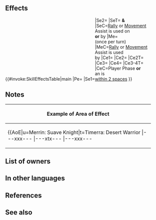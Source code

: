 {{Weapon Infobox
|tagid=SID_珍獣騎士の剣
|intID=4333
|image=wep_sw183
|exclusive=1
|weaponType=Sword
|cost=400
|might=16
|range=1
|cooldown=-1
|effect=Accelerates Special trigger (cooldown count-1).<br><br>If a Rally or movement Assist skill (like Reposition, Shove, Pivot, etc.) is used by unit or targets unit, grants "reduces the percentage of foe's non-Special 'reduce damage by X%' skills by 50% during combat (excluding area-of-effect Specials)" and 【Bonus Doubler】to unit and target ally or unit and targeting ally for 1 turn.<br><br>If a Rally or movement Assist skill is used by unit, grants another action to unit (once per turn).<br><br>If unit initiates combat or is within 2 spaces of an ally, grants bonus to unit's Atk/Spd/Def/Res = 5 + number of allies within 3 rows or 3 columns centered on unit × 3 (max 14), neutralizes effects that guarantee foe's follow-up attacks and effects that prevent unit's follow-up attacks, and reduces damage from foe's first attack by number of 【Bonus】effects active on unit, excluding stat bonuses, × 3 during combat (max 15; excluding area-of-effect Specials; "first attack" normally means only the first strike; for effects that grant "unit attacks twice," it means the first and second strikes).<br><br>【Bonus Doubler】<br>Grants bonus to Atk/Spd/Def/Res during combat = current bonus on each of unit's stats for 1 turn. Calculates each stat bonus independently.<br><br>【Bonus】<br>All effects that last "for 1 turn" or "that turn only." Includes bonuses granted by a skill like Rally or Hone and positive status effects (extra movement or effects like Dominance).
|required=Silver Sword
|properties=random_owner
}}
==Effects==
{{#invoke:SkillEffectsTable|main
|Pe={{Eft|Accelerates Special}}
|Se1=<span style="width:12em;display:inline-block"/>{{SEt|Halves non-Special damage reduction}}
|Se2={{SEt|Bonus Doubler}}
|SeT={{Tgt|Unit}} '''&'''<br>{{Tgt|Target (Ally)}}
|SeC=[[Rally Assist|Rally]] or [[Movement Assist|Movement]]<br>Assist is used on<br>'''or''' by {{Tgt|Unit}}
|Me={{Eft|Galeforce}}<br>(once per turn)
|MeC=[[Rally Assist|Rally]] or [[Movement Assist|Movement]]<br>Assist is used<br>by {{Tgt|Unit}}
|Ce1={{Eft|Temporary buffs|Atk/Spd/Def/Res|3 x {{Tgt|Allies}} within<br>[[3 rows or 3 columns]]<br>centered on {{Tgt|Unit}}, + 5|max=14}}
|Ce2={{Eft|Neutralize Guaranteed Follow-Ups}}
|Ce2T={{Tgt|Foe}}
|Ce3={{Eft|Neutralize Prevent Follow-Ups}}
|Ce4={{Eft|Damage Reduction|3 x {{Kp|Bonus}}<br>effects on {{Tgt|Unit}}<br>(exc. {{SEt|Bonuses}})|max=15}}
|Ce3-4T={{Tgt|Unit}}
|CeC=Player Phase '''or'''<br>an {{Tgt|Ally}} is<br>[[within 2 spaces]]
}}

==Notes==
{{Halves non-Special damage reduction}}
{{Bonus Doubler}}
{{Galeforce notes}}
{{IfUnitInitiates}}
{{Temporary buffs}}
{{Follow-up effect neutralization}}
{{FlatDamageReduction|X (max: 15)}}
{|class="wikitable default mw-collapsible" 
!Example of Area of Effect
|-
|align="middle" style="max-width:450px;margin:auto"|{{AoE|u=Merrin: Suave Knight|t=Timerra: Desert Warrior
|---xxx---
|---xtx---
|---xxx---
|xxxxxxxxx
|xxxxuxxxx
|xxxxxxxxx
|---xxx---
|---xxx---
|---xxx---
}}
|}
==List of owners==
{{Skill Hero List}}
==In other languages==
{{OtherLanguages
|japanese=
|german=
|spanishEU=
|spanishLA=
|french=
|italian=
|chineseTW=
|portuguese=
}}
==References==
<references/>
==See also==
{{See also skills|cond=(Description LIKE '%【Bonus Doubler】%' AND Description NOT LIKE '%【Ploy】%' OR Description LIKE '%rally%assist skill%another action to unit%') AND Exclusive='1'}}
{{Weapons Navbox}}